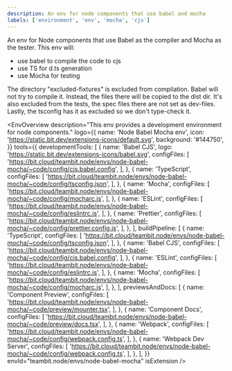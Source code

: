 ```yaml
---
description: An env for node components that use babel and mocha
labels: ['environment', 'env', 'mocha', 'cjs']
---
```



An env for Node components that use Babel as the compiler and Mocha as the tester.
This env will:

- use babel to compile the code to cjs
- use TS for d.ts generation
- use Mocha for testing

The directory "excluded-fixtures" is excluded from compilation. Babel will not try to compile it.
Instead, the files there will be copied to the dist dir.
It's also excluded from the tests, the spec files there are not set as dev-files.
Lastly, the tsconfig has it as excluded so we don't type-check it.

<EnvOverview
  description="This env provides a development environment for node components."
  logo={{
    name: 'Node Babel Mocha env',
    icon: 'https://static.bit.dev/extensions-icons/default.svg',
    background: '#144750',
  }}
  tools={{
    developmentTools: [
      {
        name: 'Babel CJS',
        logo: 'https://static.bit.dev/extensions-icons/babel.svg',
        configFiles: [
          'https://bit.cloud/teambit.node/envs/node-babel-mocha/~code/config/cjs.babel.config',
        ],
      },
      {
        name: 'TypeScript',
        configFiles: [
          'https://bit.cloud/teambit.node/envs/node-babel-mocha/~code/config/tsconfig.json',
        ],
      },
      {
        name: 'Mocha',
        configFiles: [
          'https://bit.cloud/teambit.node/envs/node-babel-mocha/~code/config/mocharc.js',
        ],
      },
      {
        name: 'ESLint',
        configFiles: [
          'https://bit.cloud/teambit.node/envs/node-babel-mocha/~code/config/eslintrc.js',
        ],
      },
      {
        name: 'Prettier',
        configFiles: [
          'https://bit.cloud/teambit.node/envs/node-babel-mocha/~code/config/prettier.config.js',
        ],
      },
    ],
    buildPipeline: [
      {
        name: 'TypeScript',
        configFiles: [
          'https://bit.cloud/teambit.node/envs/node-babel-mocha/~code/config/tsconfig.json',
        ],
      },
      {
        name: 'Babel CJS',
        configFiles: [
          'https://bit.cloud/teambit.node/envs/node-babel-mocha/~code/config/cjs.babel.config',
        ],
      },
      {
        name: 'ESLint',
        configFiles: [
          'https://bit.cloud/teambit.node/envs/node-babel-mocha/~code/config/eslintrc.js',
        ],
      },
      {
        name: 'Mocha',
        configFiles: [
          'https://bit.cloud/teambit.node/envs/node-babel-mocha/~code/config/mocharc.js',
        ],
      },
    ],
    previewsAndDocs: [
      {
        name: 'Component Preview',
        configFiles: [
          'https://bit.cloud/teambit.node/envs/node-babel-mocha/~code/preview/mounter.tsx',
        ],
      },
      {
        name: 'Component Docs',
        configFiles: [
          'https://bit.cloud/teambit.node/envs/node-babel-mocha/~code/preview/docs.tsx',
        ],
      },
      {
        name: 'Webpack',
        configFiles: [
          'https://bit.cloud/teambit.node/envs/node-babel-mocha/~code/config/webpack.config.ts',
        ],
      },
      {
        name: 'Webpack Dev Server',
        configFiles: [
          'https://bit.cloud/teambit.node/envs/node-babel-mocha/~code/config/webpack.config.ts',
        ],
      },
    ],
  }}
  envId="teambit.node/envs/node-babel-mocha"
  isExtension
/>
